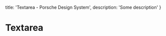 
  title: 'Textarea - Porsche Design System',
  description: 'Some description'
}

# Textarea <ComponentStatus tagName="p-textarea"></ComponentStatus>

<ComponentApi tagName="p-textarea" />
